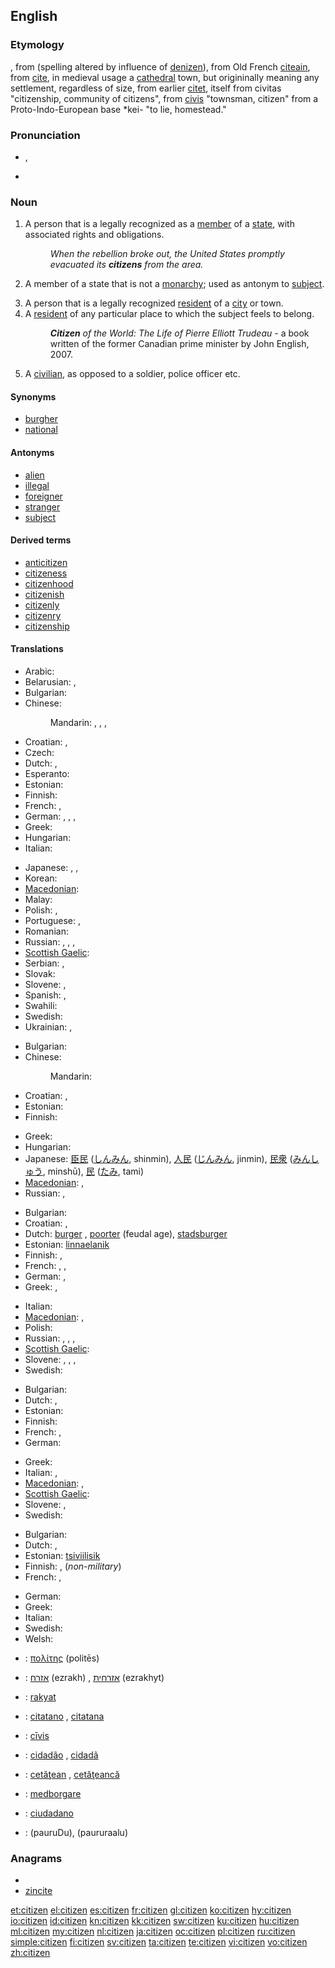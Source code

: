 ==English==

===Etymology===
{{etyl|xno}}, from {{etyl|fro}} {{term|citezein|lang=fro}} (spelling altered by influence of [[denizen]]), from Old French [[citeain]], from [[cite]], in medieval usage a [[cathedral]] town, but origininally meaning any settlement, regardless of size, from earlier [[citet]], itself from {{etyl|la}} civitas "citizenship, community of citizens", from [[civis]] "townsman, citizen" from a Proto-Indo-European base *kei- "to lie, homestead."

===Pronunciation===
* {{a|UK}} {{IPA|/ˈsɪt.ɪ.zən/}}, {{SAMPA|/"sIt.I.z@n/}}
* {{audio|en-us-citizen.ogg|Audio (US)}}

===Noun===
{{en-noun}}

# A person that is a legally recognized as a [[member]] of a [[state]], with associated rights and obligations.
#: ''When the rebellion broke out, the United States promptly evacuated its '''citizens''' from the area.''
# {{dated}} A member of a state that is not a [[monarchy]]; used as antonym to [[subject]].
# A person that is a legally recognized [[resident]] of a [[city]] or town.
# A [[resident]] of any particular place to which the subject feels to belong.
#: '''''Citizen''' of the World: The Life of Pierre Elliott Trudeau'' - a book written of the former Canadian prime minister by John English, 2007.
# A [[civilian]], as opposed to a soldier, police officer etc.

====Synonyms====
* [[burgher]]
* [[national]]

====Antonyms====
* [[alien]]
* [[illegal]]
* [[foreigner]]
* [[stranger]]
* [[subject]]

====Derived terms====
* [[anticitizen]]
* [[citizeness]]
* [[citizenhood]]
* [[citizenish]]
* [[citizenly]]
* [[citizenry]]
* [[citizenship]]

====Translations====
{{trans-top|legal member of a state}}
* Arabic: {{t|ar|مواطن|m|tr=muwaaTin}}
* Belarusian: {{t|be|грамадзянін|m|tr=hramadzjánin|xs=Belarusian}},  {{t|be|грамадзянка|f|tr=hramadzjánka|xs=Belarusian}}
* Bulgarian: {{t+|bg|гражданин|m|tr=graždanín}}
* Chinese:
*: Mandarin: {{t-|cmn|公民|tr=gōngmín|sc=Hani}},  {{t|cmn|市民|tr=shìmín|sc=Hani}},  {{t-|cmn|國民|sc=Hani}},  {{t-|cmn|国民|tr=guómín|sc=Hani}}
* Croatian: {{t-|hr|državljanin|m}}, {{t-|hr|državljanka|f}}
* Czech: {{t+|cs|občan|m}}
* Dutch: {{t+|nl|burger|m}}, {{t+|nl|staatsburger|m}}
* Esperanto: {{t-|eo|civitano|xs=Esperanto}}
* Estonian: {{t-|et|kodanik}}
* Finnish: {{t+|fi|kansalainen}}
* French: {{t+|fr|citoyen|m}}, {{t+|fr|citoyenne|f}}
* German: {{t+|de|Staatsbürger|m}}, {{t+|de|Staatsbürgerin|f}}, {{t+|de|Bürger|m}}, {{t+|de|Bürgerin|f}}
* Greek: {{t+|el|πολίτης|m|f|tr=polítis}}
* Hungarian: {{t+|hu|állampolgár}}
* Italian: {{t+|it|cittadino}}
{{trans-mid}}
* Japanese: {{t|ja|市民|tr=しみん, shimin}},  {{t-|ja|公民|tr=こうみん, kōmin}},  {{t+|ja|国民|tr=こくみん, kokumin}}
* Korean: {{t+|ko|국민|tr=gungmin|sc=Hang}} {{t+|ko|시민|tr=[[市民]] simin|sc=Hang}}
* [[Macedonian]]: {{t|mk|државјанин|m|tr=držávjanin}}
* Malay: {{t|ms|warganegara|xs=Malay}}
* Polish: {{t+|pl|obywatel|m}}, {{t+|pl|obywatelka|f}}
* Portuguese: {{t+|pt|cidadão|m}},  {{t|pt|cidadã|f}}
* Romanian: {{t+|ro|cetăţean}}
* Russian: {{t+|ru|гражданин|m|tr=graždanín}}, {{t+|ru|гражданка|f|tr=graždánka}}, {{t|ru|подданный|m|tr=póddanyj}}, {{t|ru|подданная|f|tr=póddanaja}}
* [[Scottish Gaelic]]: {{t-|gd|saoranach|m|xs=Scottish Gaelic}}
* Serbian: {{t-|sr|državljanin|m}}, {{t-|sr|državljanka|f}}
* Slovak: {{t-|sk|občan|m}}
* Slovene: {{t+|sl|državljan|m}}, {{t-|sl|državljanka|f}}
* Spanish: {{t+|es|ciudadano|m}},  {{t+|es|ciudadana|f}}
* Swahili: {{t+|sw|mwananchi|xs=Swahili}}
* Swedish: {{t+|sv|medborgare|c}}
* Ukrainian: {{t|uk|громадянин|m|tr=hromadjányn|xs=Ukrainian}},  {{t|uk|громадянка|f|tr=hromadjánka|xs=Ukrainian}}
{{trans-bottom}}

{{trans-top|antonym to "subject"}}
* Bulgarian: {{t+|bg|гражданин|m}}
* Chinese:
*: Mandarin: {{t|cmn|市民|tr=shìmín|sc=Hani}}
* Croatian: {{t-|hr|građanin|m}}, {{t-|hr|građanka|f}}
* Estonian: {{t-|et|kodanik}}
* Finnish: {{t+|fi|kansalainen}}
{{trans-mid}}
* Greek: {{t+|el|πολίτης|m|f|tr=polítis}}
* Hungarian: {{t+|hu|polgár}}
* Japanese: [[臣民]] ([[しんみん]], shinmin), [[人民]] ([[じんみん]], jinmin), [[民衆]] ([[みんしゅう]], minshū), [[民]] ([[たみ]], tami)
* [[Macedonian]]: {{t|mk|граѓанин|m|tr=gráǵanin}},  {{t|mk|граѓанка|f|tr=gráǵanka}}
* Russian: {{t+|ru|гражданин|m|tr=graždanín}}, {{t+|ru|гражданка|f|tr=graždánka}}
{{trans-bottom}}

{{trans-top|legal resident of a city}}
* Bulgarian: {{t|bg|жител|m}}
* Croatian: {{t-|hr|građanin|m}}, {{t-|hr|građanka|f}}
* Dutch: [[burger]] {{m}}, [[poorter]] {{m}} (feudal age), [[stadsburger]] {{m}}
* Estonian: [[linnaelanik]]
* Finnish: {{t-|fi|kaupunkilainen}}, {{t+|fi|porvari}}
* French: {{t+|fr|citoyen|m}},  {{t+|fr|citoyenne|f}},  {{t+|fr|habitant|m}}
* German: {{t+|de|Einwohner|m}}, {{t+|de|Bürger|m}}
* Greek: {{t|el|δημότης|m|tr=δimótis}},  {{t|el|αστός|m|tr=astós}}
{{trans-mid}}
* Italian: {{t+|it|cittadino|m}}
* [[Macedonian]]: {{t|mk|граѓанин|m|tr=gráǵanin}},  {{t|mk|граѓанка|f|tr=gráǵanka}}
* Polish: {{t+|pl|mieszkaniec|m}}
* Russian: {{t|ru|горожанин|m|tr=gorožánin}},  {{t|ru|горожанка|f|tr=gorožánka}},  {{t+|ru|житель|m|tr=žítel'}},  {{t|ru|жительница|f|tr=žítel'nica}}
* [[Scottish Gaelic]]: {{t-|gd|saoranach|m|xs=Scottish Gaelic}}
* Slovene: {{t+|sl|meščan|m}}, {{t+|sl|meščanka|f}}, {{t-|sl|občan|m}}, {{t-|sl|občanka|f}}
* Swedish: {{t|sv|innevånare|c}}
{{trans-bottom}}

{{trans-top|resident of any particular place}}
* Bulgarian: {{t|bg|жител|m}}
* Dutch: {{t+|nl|burger|m}}, {{t+|nl|inwoner|m}}
* Estonian: {{t-|et|kodanik}}
* Finnish: {{t+|fi|kansalainen}}
* French: {{t+|fr|habitant|m}},  {{t+|fr|résident|m}}
* German: {{t+|de|Einwohner|m}}
{{trans-mid}}
* Greek: {{t+|el|κάτοικος|m|f|tr=kátikos}}
* Italian: {{t+|it|cittadino|m}},  {{t+|it|residente|m}}
* [[Macedonian]]: {{t|mk|жител|m|tr=žítel}},  {{t|mk|жителка|f|tr=žítelka}}
* [[Scottish Gaelic]]: {{t-|gd|saoranach|m|xs=Scottish Gaelic}}
* Slovene: {{t+|sl|državljan|m}}, {{t-|sl|državljanka|f}}
* Swedish: {{t|sv|innevånare|c}}
{{trans-bottom}}

{{trans-top|civilian}}
* Bulgarian: {{t|bg|цивилен|m}}
* Dutch: {{t+|nl|burger|m}}, {{t-|nl|particulier|m}}
* Estonian: [[tsiviilisik]]
* Finnish: {{t+|fi|kansalainen}}, {{t+|fi|siviili}} (''non-military'')
* French: {{t+|fr|civil|m}},  {{t+|fr|civile|f}}
{{trans-mid}}
* German: {{t|de|Zivilist|m}}
* Greek: {{t+|el|πολίτης|m|f|tr=polítis}}
* Italian: {{t-|it|civile|m}}
* Swedish: {{t-|sv|civilist|c}}
* Welsh: {{t+|cy|dinesydd|m|xs=Welsh}}
{{trans-bottom}}

{{checktrans-top}}
* {{ttbc|Ancient Greek}}: [[πολίτης]] (politēs) {{m}}
* {{ttbc|Hebrew}}: [[אזרח]] (ezrakh) {{m}}, [[אזרחית]] (ezrakhyt) {{f}}
* {{ttbc|Indonesian}}: [[rakyat]]
* {{ttbc|Interlingua}}: [[citatano]] {{m}}, [[citatana]] {{f}}
{{checktrans-mid}}
* {{ttbc|Latin}}: [[civis|cīvis]] {{m|f}}
* {{ttbc|Portuguese}}: [[cidadão]] {{m}}, [[cidadã]] {{f}}
* {{ttbc|Romanian}}: [[cetăţean]] {{m}}, [[cetăţeancă]] {{f}}
* {{ttbc|Swedish}}: [[medborgare]]
* {{ttbc|Spanish}}: [[ciudadano]] {{m}}
* {{ttbc|Telugu}}: {{t|te|పౌరుడు}}(pauruDu){{m}},{{t|te|పౌరురాలు}} (paururaalu) {{f}}
{{checktrans-bottom}}

===Anagrams===
* {{alphagram|ceiintz}}
* [[zincite#English|zincite]]

[[et:citizen]]
[[el:citizen]]
[[es:citizen]]
[[fr:citizen]]
[[gl:citizen]]
[[ko:citizen]]
[[hy:citizen]]
[[io:citizen]]
[[id:citizen]]
[[kn:citizen]]
[[kk:citizen]]
[[sw:citizen]]
[[ku:citizen]]
[[hu:citizen]]
[[ml:citizen]]
[[my:citizen]]
[[nl:citizen]]
[[ja:citizen]]
[[oc:citizen]]
[[pl:citizen]]
[[ru:citizen]]
[[simple:citizen]]
[[fi:citizen]]
[[sv:citizen]]
[[ta:citizen]]
[[te:citizen]]
[[vi:citizen]]
[[vo:citizen]]
[[zh:citizen]]